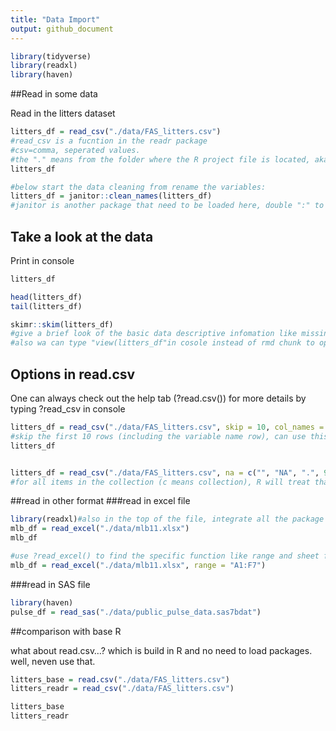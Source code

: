 ```yaml
---
title: "Data Import"
output: github_document
---
```


```r
library(tidyverse)
library(readxl)
library(haven)

```


##Read in some data

Read in the litters dataset

```r
litters_df = read_csv("./data/FAS_litters.csv")
#read_csv is a fucntion in the readr package
#csv=comma, seperated values. 
#the "." means from the folder where the R project file is located, aka. start here
litters_df

#below start the data cleaning from rename the variables:
litters_df = janitor::clean_names(litters_df)
#janitor is another package that need to be loaded here, double ":" to load, and that use the function "clean_name" in jamitor to rename the variables into snake_form. 

```

## Take a look at the data

Print in console
```r
litters_df
```

```r
head(litters_df)
tail(litters_df)
```
```r
skimr::skim(litters_df)
#give a brief look of the basic data descriptive infomation like missing, means, and histgram, ect. 
#also wa can type "view(litters_df"in cosole instead of rmd chunk to open a new window of the dataset. (open new window in rmd will make knit harder)
```



## Options in read.csv

One can always check out the help tab (?read.csv()) for more details by typing ?read_csv in console

```r
litters_df = read_csv("./data/FAS_litters.csv", skip = 10, col_names = FALSE)
#skip the first 10 rows (including the variable name row), can use this if the start rows have some mess
litters_df


litters_df = read_csv("./data/FAS_litters.csv", na = c("", "NA", ".", 999))
#for all items in the collection (c means collection), R will treat that as missing data. 
```


##read in other format
###read in excel file
```r
library(readxl)#also in the top of the file, integrate all the package that will be used more than once
mlb_df = read_excel("./data/mlb11.xlsx")
mlb_df

#use ?read_excel() to find the specific function like range and sheet for excel file
mlb_df = read_excel("./data/mlb11.xlsx", range = "A1:F7")
```


###read in SAS file
```r
library(haven)
pulse_df = read_sas("./data/public_pulse_data.sas7bdat")
```


##comparison with base R

what about read.csv...? which is build in R and no need to load packages.
well, neven use that. 

```r
litters_base = read.csv("./data/FAS_litters.csv")
litters_readr = read_csv("./data/FAS_litters.csv")

litters_base
litters_readr


```


